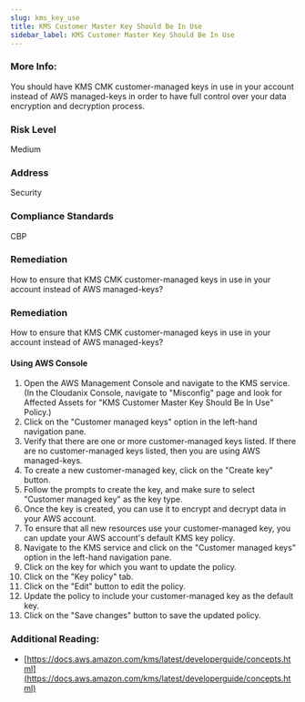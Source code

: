 ```yaml
---
slug: kms_key_use
title: KMS Customer Master Key Should Be In Use
sidebar_label: KMS Customer Master Key Should Be In Use
---
```


### More Info:

You should have KMS CMK customer-managed keys in use in your account instead of AWS managed-keys in order to have full control over your data encryption and decryption process.

### Risk Level

Medium

### Address

Security

### Compliance Standards

CBP

### Remediation

How to ensure that KMS CMK customer-managed keys in use in your account instead of AWS managed-keys?

### Remediation

How to ensure that KMS CMK customer-managed keys in use in your account instead of AWS managed-keys?

#### Using AWS Console

1. Open the AWS Management Console and navigate to the KMS service.
    (In the Cloudanix Console, navigate to "Misconfig" page and look for Affected Assets for "KMS Customer Master Key Should Be In Use" Policy.)
2. Click on the "Customer managed keys" option in the left-hand navigation pane.
3. Verify that there are one or more customer-managed keys listed. If there are no customer-managed keys listed, then you are using AWS managed-keys.
4. To create a new customer-managed key, click on the "Create key" button.
5. Follow the prompts to create the key, and make sure to select "Customer managed key" as the key type.
6. Once the key is created, you can use it to encrypt and decrypt data in your AWS account.
7. To ensure that all new resources use your customer-managed key, you can update your AWS account's default KMS key policy.
8. Navigate to the KMS service and click on the "Customer managed keys" option in the left-hand navigation pane.
9. Click on the key for which you want to update the policy.
10. Click on the "Key policy" tab.
11. Click on the "Edit" button to edit the policy.
12. Update the policy to include your customer-managed key as the default key.
13. Click on the "Save changes" button to save the updated policy.

### Additional Reading:

- [https://docs.aws.amazon.com/kms/latest/developerguide/concepts.html](https://docs.aws.amazon.com/kms/latest/developerguide/concepts.html) 

